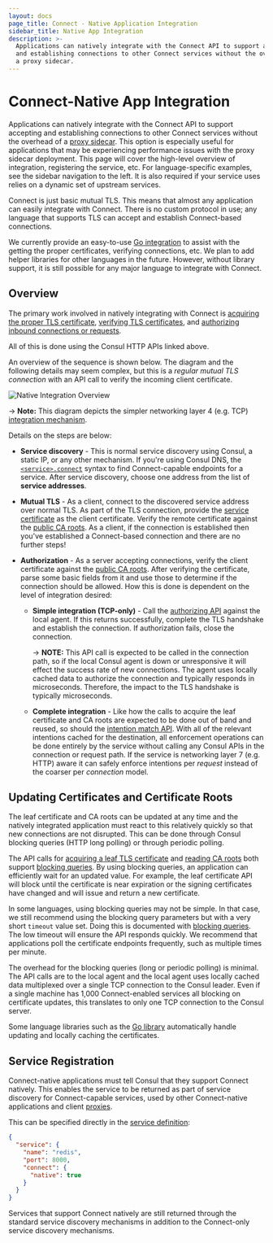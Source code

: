 ```yaml
---
layout: docs
page_title: Connect - Native Application Integration
sidebar_title: Native App Integration
description: >-
  Applications can natively integrate with the Connect API to support accepting
  and establishing connections to other Connect services without the overhead of
  a proxy sidecar.
---
```


# Connect-Native App Integration

Applications can natively integrate with the Connect API to support accepting
and establishing connections to other Connect services without the overhead of a
[proxy sidecar](/docs/connect/proxies). This option is especially useful
for applications that may be experiencing performance issues with the proxy
sidecar deployment. This page will cover the high-level overview of
integration, registering the service, etc. For language-specific examples, see
the sidebar navigation to the left. It is also required if your service uses
relies on a dynamic set of upstream services.

Connect is just basic mutual TLS. This means that almost any application
can easily integrate with Connect. There is no custom protocol in use;
any language that supports TLS can accept and establish Connect-based
connections.

We currently provide an easy-to-use [Go integration](/docs/connect/native/go)
to assist with the getting the proper certificates, verifying connections,
etc. We plan to add helper libraries for other languages in the future.
However, without library support, it is still possible for any major language
to integrate with Connect.

## Overview

The primary work involved in natively integrating with Connect is
[acquiring the proper TLS certificate](/api/agent/connect#service-leaf-certificate),
[verifying TLS certificates](/api/agent/connect#certificate-authority-ca-roots),
and [authorizing inbound connections or requests](/api/connect/intentions#list-matching-intentions).

All of this is done using the Consul HTTP APIs linked above.

An overview of the sequence is shown below. The diagram and the following
details may seem complex, but this is a _regular mutual TLS connection_ with
an API call to verify the incoming client certificate.

![Native Integration Overview](/img/connect-native-overview.png)

-> **Note:** This diagram depicts the simpler networking layer 4 (e.g. TCP) [integration
mechanism](/api/agent/connect#authorize).

Details on the steps are below:

- **Service discovery** - This is normal service discovery using Consul,
  a static IP, or any other mechanism. If you're using Consul DNS, the
  [`<service>.connect`](/docs/discovery/dns#connect-capable-service-lookups)
  syntax to find Connect-capable endpoints for a service. After service
  discovery, choose one address from the list of **service addresses**.

- **Mutual TLS** - As a client, connect to the discovered service address
  over normal TLS. As part of the TLS connection, provide the
  [service certificate](/api/agent/connect#service-leaf-certificate)
  as the client certificate. Verify the remote certificate against the
  [public CA roots](/api/agent/connect#certificate-authority-ca-roots).
  As a client, if the connection is established then you've established
  a Connect-based connection and there are no further steps!

- **Authorization** - As a server accepting connections, verify the client
  certificate against the [public CA
  roots](/api/agent/connect#certificate-authority-ca-roots). After verifying
  the certificate, parse some basic fields from it and use those to determine
  if the connection should be allowed. How this is done is dependent on
  the level of integration desired:

  - **Simple integration (TCP-only)** - Call the [authorizing
    API](/api/agent/connect#authorize) against the local agent. If this returns
    successfully, complete the TLS handshake and establish the connection. If
    authorization fails, close the connection.

    -> **NOTE:** This API call is expected to be called in the connection path,
    so if the local Consul agent is down or unresponsive it will effect the
    success rate of new connections. The agent uses locally cached data to
    authorize the connection and typically responds in microseconds. Therefore,
    the impact to the TLS handshake is typically microseconds.

  - **Complete integration** - Like how the calls to acquire the leaf
    certificate and CA roots are expected to be done out of band and reused, so
    should the [intention match
    API](/api/connect/intentions#list-matching-intentions). With all of the
    relevant intentions cached for the destination, all enforcement operations
    can be done entirely by the service without calling any Consul APIs in the
    connection or request path. If the service is networking layer 7 (e.g.
    HTTP) aware it can safely enforce intentions per _request_ instead of the
    coarser per _connection_ model.

## Updating Certificates and Certificate Roots

The leaf certificate and CA roots can be updated at any time and the
natively integrated application must react to this relatively quickly
so that new connections are not disrupted. This can be done through
Consul blocking queries (HTTP long polling) or through periodic polling.

The API calls for
[acquiring a leaf TLS certificate](/api/agent/connect#service-leaf-certificate)
and [reading CA roots](/api/agent/connect#certificate-authority-ca-roots)
both support
[blocking queries](/api/features/blocking). By using blocking
queries, an application can efficiently wait for an updated value. For example,
the leaf certificate API will block until the certificate is near expiration
or the signing certificates have changed and will issue and return a new
certificate.

In some languages, using blocking queries may not be simple. In that case,
we still recommend using the blocking query parameters but with a very short
`timeout` value set. Doing this is documented with
[blocking queries](/api/features/blocking). The low timeout will
ensure the API responds quickly. We recommend that applications poll the
certificate endpoints frequently, such as multiple times per minute.

The overhead for the blocking queries (long or periodic polling) is minimal.
The API calls are to the local agent and the local agent uses locally
cached data multiplexed over a single TCP connection to the Consul leader.
Even if a single machine has 1,000 Connect-enabled services all blocking
on certificate updates, this translates to only one TCP connection to the
Consul server.

Some language libraries such as the
[Go library](/docs/connect/native/go) automatically handle updating
and locally caching the certificates.

## Service Registration

Connect-native applications must tell Consul that they support Connect
natively. This enables the service to be returned as part of service
discovery for Connect-capable services, used by other Connect-native applications
and client [proxies](/docs/connect/proxies).

This can be specified directly in the [service definition](/docs/agent/services):

```json
{
  "service": {
    "name": "redis",
    "port": 8000,
    "connect": {
      "native": true
    }
  }
}
```

Services that support Connect natively are still returned through the standard
service discovery mechanisms in addition to the Connect-only service discovery
mechanisms.
